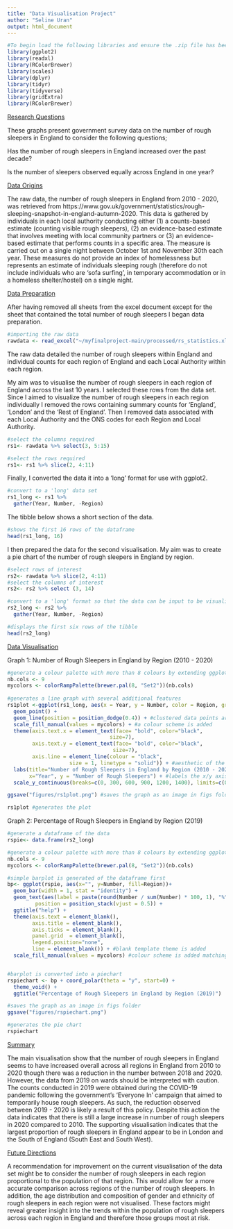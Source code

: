 ```yaml
---
title: "Data Visualisation Project"
author: "Seline Uran"
output: html_document
---
```

```r
#To begin load the following libraries and ensure the .zip file has been downloaded to 'Documents' folder on the PC. 
library(ggplot2)
library(readxl)
library(RColorBrewer)
library(scales)
library(dplyr)
library(tidyr)
library(tidyverse)
library(gridExtra)
library(RColorBrewer)
```

<span style="text-decoration:underline">Research Questions</span>

These graphs present government survey data on the number of rough sleepers in England to consider the following questions; 

Has the number of rough sleepers in England increased over the past decade? 

Is the number of sleepers observed equally across England in one year? 

<span style="text-decoration:underline">Data Origins</span>

The raw data, the number of rough sleepers in England from 2010 - 2020, was retrieved from https://www.gov.uk/government/statistics/rough-sleeping-snapshot-in-england-autumn-2020. This data is gathered by individuals in each local authority conducting either (1) a counts-based estimate (counting visible rough sleepers), (2) an evidence-based estimate that involves meeting with local community partners or (3) an evidence-based estimate that performs counts in a specific area. The measure is carried out on a single night between October 1st and November 30th each year. These measures do not provide an index of homelessness but represents an estimate of individuals sleeping rough (therefore do not include individuals who are 'sofa surfing', in temporary accommodation or in a homeless shelter/hostel) on a single night.

<span style="text-decoration:underline">Data Preparation</span>

After having removed all sheets from the excel document except for the sheet that contained the total number of rough sleepers I began data preparation. 

```r
#importing the raw data
rawdata <- read_excel("~/myfinalproject-main/processed/rs_statistics.xlsx")
```

The raw data detailed the number of rough sleepers within England and individual counts for each region of England and each Local Authority within each region. 

My aim was to visualise the number of rough sleepers in each region of England across the last 10 years. I selected these rows from the data set. Since I aimed to visualize the number of rough sleepers in each region individually I removed the rows containing summary counts for 'England', 'London' and the 'Rest of England'. Then I removed data associated with each Local Authority and the ONS codes for each Region and Local Authority. 

```r
#select the columns required
rs1<- rawdata %>% select(3, 5:15)

#select the rows required
rs1<- rs1 %>% slice(2, 4:11)
```

Finally, I converted the data it into a 'long' format for use with ggplot2.

```r
#convert to a 'long' data set
rs1_long <- rs1 %>% 
  gather(Year, Number, -Region)
```

The tibble below shows a short section of the data. 

```r
#shows the first 16 rows of the dataframe
head(rs1_long, 16)
```

I then prepared the data for the second visualisation. My aim was to create a pie chart of the number of rough sleepers in England by region.  

```r
#select rows of interest
rs2<- rawdata %>% slice(2, 4:11)
#select the columns of interest
rs2<- rs2 %>% select (3, 14)

#convert to a 'long' format so that the data can be input to be visualised by ggplot
rs2_long <- rs2 %>% 
  gather(Year, Number, -Region)

#displays the first six rows of the tibble
head(rs2_long)
```

<span style="text-decoration:underline">Data Visualisation</span> 

Graph 1: Number of Rough Sleepers in England by Region (2010 - 2020)

```r
#generate a colour palette with more than 8 colours by extending ggplot palette
nb.cols <- 9
mycolors <- colorRampPalette(brewer.pal(8, "Set2"))(nb.cols) 
  
#generates a line graph with several additional features
rs1plot <-ggplot(rs1_long, aes(x = Year, y = Number, color = Region, group = Region)) +
  geom_point() +
  geom_line(position = position_dodge(0.4)) + #clustered data points are distributed
  scale_fill_manual(values = mycolors) + #a colour scheme is added
  theme(axis.text.x = element_text(face= "bold", color="black", 
                                 size=7),
        axis.text.y = element_text(face= "bold", color="black", 
                                  size=7),
        axis.line = element_line(colour = "black", 
                    size = 1, linetype = "solid")) + #aesthetic of the x/y axis
  labs(title="Number of Rough Sleepers in England by Region (2010 - 2020)",
       x="Year", y = "Number of Rough Sleepers") + #labels the x/y axis and title for plot
  scale_y_continuous(breaks=c(0, 300, 600, 900, 1200, 1400), limits=c(0, 1400)) #adjust the scale

ggsave("figures/rs1plot.png") #saves the graph as an image in figs folder
```

```r
rs1plot #generates the plot
```

Graph 2: Percentage of Rough Sleepers in England by Region (2019) 

``` r
#generate a dataframe of the data
rspie<- data.frame(rs2_long)

#generate a colour palette with more than 8 colours by extending ggplot palette
nb.cols <- 9 
mycolors <- colorRampPalette(brewer.pal(8, "Set2"))(nb.cols) 

#simple barplot is generated of the dataframe first
bp<- ggplot(rspie, aes(x="", y=Number, fill=Region))+
  geom_bar(width = 1, stat = "identity") + 
  geom_text(aes(label = paste(round(Number / sum(Number) * 100, 1), "%"), x = 1.7),
         position = position_stack(vjust = 0.5)) +
  ggtitle("help") +
  theme(axis.text = element_blank(),
        axis.title = element_blank(),
        axis.ticks = element_blank(),
        panel.grid  = element_blank(),
        legend.position="none",
        line = element_blank()) + #blank template theme is added
  scale_fill_manual(values = mycolors) #colour scheme is added matching plot above


#barplot is converted into a piechart
rspiechart <- bp + coord_polar(theta = "y", start=0) +
  theme_void() +
  ggtitle("Percentage of Rough Sleepers in England by Region (2019)")

#saves the graph as an image in figs folder
ggsave("figures/rspiechart.png")
```

```r
#generates the pie chart
rspiechart
```

<span style="text-decoration:underline">Summary</span>

The main visualisation show that the number of rough sleepers in England seems to have increased overall across all regions in England from 2010 to 2020 though there was a reduction in the number between 2018 and 2020. However, the data from 2019 on wards should be interpreted with caution. The counts conducted in 2019 were obtained during the COVID-19 pandemic following the government's 'Everyone In' campaign that aimed to temporarily house rough sleepers. As such, the reduction observed between 2019 - 2020 is likely a result of this policy. Despite this action the data indicates that there is still a large increase in number of rough sleepers in 2020 compared to 2010. The supporting visualisation indicates that the largest proportion of rough sleepers in England appear to be in London and the South of England (South East and South West). 


<span style="text-decoration:underline">Future Directions</span>

A recommendation for improvement on the current visualisation of the data set might be to consider the number of rough sleepers in each region proportional to the population of that region. This would allow for a more accurate comparison across regions of the number of rough sleepers. In addition, the age distribution and composition of gender and ethnicity of rough sleepers in each region were not visualised. These factors might reveal greater insight into the trends within the population of rough sleepers across each region in England and therefore those groups most at risk. 
